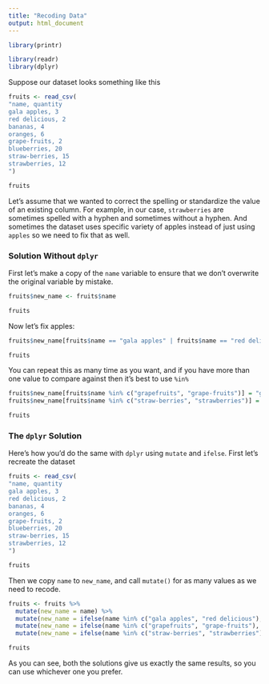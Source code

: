 ```yaml
---
title: "Recoding Data"
output: html_document
---
```


```r
library(printr)
```

```r
library(readr)
library(dplyr)

```

Suppose our dataset looks something like this

```r
fruits <- read_csv(
"name, quantity
gala apples, 3
red delicious, 2
bananas, 4
oranges, 6
grape-fruits, 2
blueberries, 20
straw-berries, 15
strawberries, 12
")

fruits
```

Let's assume that we  wanted to correct the spelling or standardize the value of an existing column. For example, in our case, `strawberries` are sometimes spelled with a hyphen and sometimes without a hyphen. And sometimes the dataset uses specific variety of apples instead of just using `apples` so we need to fix that as well.

### Solution Without `dplyr`

First let's make a copy of the `name` variable to ensure that we don't overwrite the original variable by mistake.

```r
fruits$new_name <- fruits$name

fruits
```

Now let's fix apples:

```r
fruits$new_name[fruits$name == "gala apples" | fruits$name == "red delicious"] = "apples"

fruits
```

You can repeat this as many time as you want, and if you have more than one value to compare against then it's best to use `%in%`

```r
fruits$new_name[fruits$name %in% c("grapefruits", "grape-fruits")] = "grapefruits"
fruits$new_name[fruits$name %in% c("straw-berries", "strawberries")] = "strawberries"

fruits
```

### The `dplyr` Solution

Here's how you'd do the same with `dplyr` using `mutate` and `ifelse`. First let's recreate the dataset

```r
fruits <- read_csv(
"name, quantity
gala apples, 3
red delicious, 2
bananas, 4
oranges, 6
grape-fruits, 2
blueberries, 20
straw-berries, 15
strawberries, 12
")

fruits
```

Then we copy `name` to `new_name`, and call `mutate()` for as many values as we need to recode.

```r
fruits <- fruits %>%
  mutate(new_name = name) %>%
  mutate(new_name = ifelse(name %in% c("gala apples", "red delicious"), "apples", new_name)) %>%
  mutate(new_name = ifelse(name %in% c("grapefruits", "grape-fruits"), "grapefruits", new_name)) %>%
  mutate(new_name = ifelse(name %in% c("straw-berries", "strawberries"), "strawberries", new_name))

fruits
```

As you can see, both the solutions give us exactly the same results, so you can use whichever one you prefer. 

